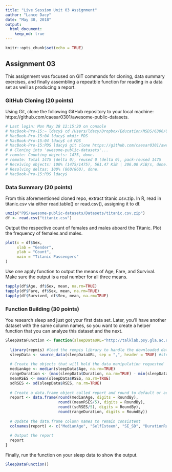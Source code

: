 ```yaml
---
title: "Live Session Unit 03 Assignment"
author: "Lance Dacy"
date: "May 30, 2018"
output: 
  html_document:
    keep_md: true
---
```


```r
knitr::opts_chunk$set(echo = TRUE)
```

## Assignment 03
This assignment was focused on GIT commands for cloning, data summary exercises, and finally assembling a repeatble function for reading in a data set as well as producing a report.

### GitHub Cloning (20 points)
Using Git, clone the following GitHub repository to your local machine: https://github.com/caesar0301/awesome-public-datasets.

```r
# Last login: Mon May 28 12:15:20 on console
# MacBook-Pro-15:~ ldacy$ cd /Users/ldacy/Dropbox/Education/MSDS/6306/Units/04 
# MacBook-Pro-15:04 ldacy$ mkdir PDS
# MacBook-Pro-15:04 ldacy$ cd PDS
# MacBook-Pro-15:PDS ldacy$ git clone https://github.com/caesar0301/awesome-public-datasets
# # Cloning into 'awesome-public-datasets'...
# remote: Counting objects: 1475, done.
# remote: Total 1475 (delta 0), reused 0 (delta 0), pack-reused 1475
# Receiving objects: 100% (1475/1475), 561.47 KiB | 206.00 KiB/s, done.
# Resolving deltas: 100% (860/860), done.
# MacBook-Pro-15:PDS ldacy$  
```

### Data Summary (20 points)
From this aforementioned cloned repo, extract titanic.csv.zip. In R, read in titanic.csv via either read.table() or read.csv(), assigning it to df.

```r
unzip("PDS/awesome-public-datasets/Datasets/titanic.csv.zip")
df <- read.csv("titanic.csv")
```

Output the respective count of females and males aboard the Titanic. Plot the frequency of females and males.

```r
plot(x = df$Sex,
     xlab = "Gender",
     ylab = "Count",
     main = "Titanic Passengers"
)
```

Use one apply function to output the means of Age, Fare, and Survival. Make sure the output is a real number for all three means.

```r

tapply(df$Age, df$Sex, mean, na.rm=TRUE)
tapply(df$Fare, df$Sex, mean, na.rm=TRUE) 
tapply(df$Survived, df$Sex, mean, na.rm=TRUE) 

```

### Function Building (30 points)
You research sleep and just got your first data set.  Later, you’ll have another dataset with the same column names, so you want to create a helper function that you can analyze this dataset and the next.

```r
SleepDataFunction <- function(sleepDataURL="http://talklab.psy.gla.ac.uk/L1_labs/lab_1/homework/sleep_data_01.csv", RoundBy = 2) {
  
  library(repmis) #load the rempis library to handle the downloaded data
  sleepData <- source_data(sleepDataURL, sep = ",", header = TRUE) #store the data
  
  # Create the objects that will hold the data manipulation requested
  medianAge <- median(sleepData$Age, na.rm=TRUE)
  rangeDuration <- (max(sleepData$Duration, na.rm=TRUE) - min(sleepData$Duration, na.rm=TRUE))
  meanRSES <- mean(sleepData$RSES, na.rm=TRUE)
  sdRSES <- sd(sleepData$RSES, na.rm=TRUE)
 
  # Create a data.frame object called report and round to default or accepted change of decimal places passing in the RoundBy parameter which is defaulted to 2.
  report <- data.frame(round(medianAge, digits = RoundBy), 
                       round((meanRSES/5), digits = RoundBy), 
                       round((sdRSES/5), digits = RoundBy), 
                       round(rangeDuration, digits = RoundBy))
  
  # Update the data.frame column names to remain consistent
  colnames(report) <- c("MedianAge", "SelfEsteem", "SE_SD", "DurationRange")
  
  # Output the report
  report
}
```

Finally, run the function on your sleep data to show the output.

```r
SleepDataFunction()
```